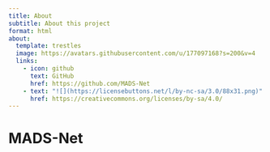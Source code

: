 ```yaml
---
title: About 
subtitle: About this project
format: html
about:
  template: trestles
  image: https://avatars.githubusercontent.com/u/177097168?s=200&v=4
  links:
    - icon: github
      text: GitHub
      href: https://github.com/MADS-Net
    - text: "![](https://licensebuttons.net/l/by-nc-sa/3.0/88x31.png)"
      href: https://creativecommons.org/licenses/by-sa/4.0/
---
```


# MADS-Net